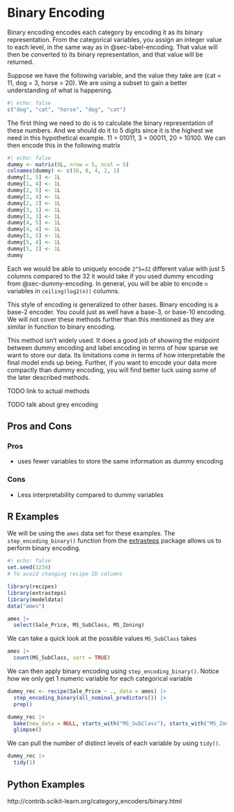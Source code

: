 # Binary Encoding {#sec-binary-encoding}

Binary encoding encodes each category by encoding it as its binary representation. From the categorical variables, you assign an integer value to each level, in the same way as in @sec-label-encoding. That value will then be converted to its binary representation, and that value will be returned.

Suppose we have the following variable, and the value they take are (cat = 11, dog = 3, horse = 20). We are using a subset to gain a better understanding of what is happening.

```r
#| echo: false
c("dog", "cat", "horse", "dog", "cat")
```

The first thing we need to do is to calculate the binary representation of these numbers. And we should do it to 5 digits since it is the highest we need in this hypothetical example. 11 = 01011, 3 = 00011, 20 = 10100. We can then encode this in the following matrix

```r
#| echo: false
dummy <- matrix(0L, nrow = 5, ncol = 5)
colnames(dummy) <- c(16, 8, 4, 2, 1)
dummy[1, 5] <- 1L
dummy[1, 4] <- 1L
dummy[2, 5] <- 1L
dummy[2, 4] <- 1L
dummy[2, 2] <- 1L
dummy[3, 1] <- 1L
dummy[3, 3] <- 1L
dummy[4, 5] <- 1L
dummy[4, 4] <- 1L
dummy[5, 5] <- 1L
dummy[5, 4] <- 1L
dummy[5, 2] <- 1L
dummy
```

Each we would be able to uniquely encode `2^5=32` different value with just 5 columns compared to the 32 it would take if you used dummy encoding from @sec-dummy-encoding. In general, you will be able to encode `n` variables in `ceiling(log2(n))` columns.

::: callout-note
This style of encoding is generalized to other bases. Binary encoding is a base-2 encoder. You could just as well have a base-3, or base-10 encoding. We will not cover these methods further than this mentioned as they are similar in function to binary encoding.
:::

This method isn't widely used. It does a good job of showing the midpoint between dummy encoding and label encoding in terms of how sparse we want to store our data. Its limitations come in terms of how interpretable the final model ends up being. Further, if you want to encode your data more compactly than dummy encoding, you will find better luck using some of the later described methods.

TODO link to actual methods

TODO talk about grey encoding

## Pros and Cons

### Pros

-   uses fewer variables to store the same information as dummy encoding

### Cons

-   Less interpretability compared to dummy variables

## R Examples

We will be using the `ames` data set for these examples. The `step_encoding_binary()` function from the [extrasteps](https://github.com/emilhvitfeldt/extrasteps) package allows us to perform binary encoding.

```r
#| echo: false
set.seed(1234)
# To avoid changing recipe ID columns
```

```r
library(recipes)
library(extrasteps)
library(modeldata)
data("ames")

ames |>
  select(Sale_Price, MS_SubClass, MS_Zoning)
```

We can take a quick look at the possible values `MS_SubClass` takes

```r
ames |>
  count(MS_SubClass, sort = TRUE)
```

We can then apply binary encoding using `step_encoding_binary()`. Notice how we only get 1 numeric variable for each categorical variable

```r
dummy_rec <- recipe(Sale_Price ~ ., data = ames) |>
  step_encoding_binary(all_nominal_predictors()) |>
  prep()

dummy_rec |>
  bake(new_data = NULL, starts_with("MS_SubClass"), starts_with("MS_Zoning")) |>
  glimpse()
```

We can pull the number of distinct levels of each variable by using `tidy()`.

```r
dummy_rec |>
  tidy(1)
```

## Python Examples

http://contrib.scikit-learn.org/category_encoders/binary.html
